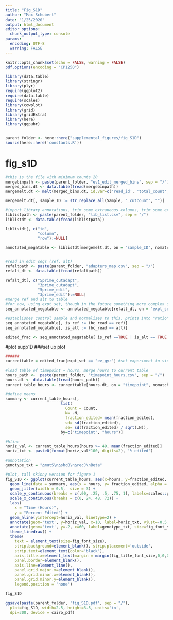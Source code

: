 ```yaml
---
title: "Fig_S1D"
author: "Max Schubert"
date: "1/25/2020"
output: html_document
editor_options: 
  chunk_output_type: console
params:
  encoding: UTF-8
  warning: FALSE
---
```


```r
knitr::opts_chunk$set(echo = FALSE, warning = FALSE)
pdf.options(encoding = "CP1250")

library(data.table)
library(stringr)
library(plyr)
require(ggplot2)
require(data.table)
require(scales)
library(cowplot)
library(grid)
library(gridExtra)
library(here)
library(ggpubr)


parent_folder <- here::here("supplemental_figures/fig_S1D")
source(here::here('constants.R'))
```

# fig_s1D
```r
#this is the file with minimum counts 20
mergebinpath <- paste(parent_folder, "ev1_edit_merged_bins", sep = "/")
merged_bins.dt <- data.table(fread(mergebinpath))
mergemelt.dt <- melt(merged_bins.dt, id.var=c('read_id', 'total_count', 'bc_read'), value.name='Count', variable.name='Sample')

mergemelt.dt[, sample_ID := str_replace_all(Sample, "_cutcount", "")]

#import library annotations, trim some extraneous columns, trim some extraneous rows
liblistpath <- paste(parent_folder, "lib_list.csv", sep = "/")
liblistdt <- data.table(fread(liblistpath))

liblistdt[, c("id",
              "column",
              "row"):=NULL]

annotated_megatable <- liblistdt[mergemelt.dt, on = "sample_ID", nomatch = 0]


#read in edit seqs (ref, alt)
refaltpath <- paste(parent_folder, "adapters_map.csv", sep = "/")
refalt_dt <- data.table(fread(refaltpath))

refalt_dt[, c("5prime_cutadapt",
              "3prime_cutadapt",
              "5prime_edit",
              "3prime_edit"):=NULL]
#merge ref and alt to table
#for now, using expt_set, though in the future something more complex should be used
seq_annotated_megatable <- annotated_megatable[refalt_dt, on = "expt_set", nomatch = 0]

```

```r
#establishes control sample and normalizes to this, prints into "ratio", kill singletons
seq_annotated_megatable[, is_ref := (bc_read == ref)]
seq_annotated_megatable[, is_alt := (bc_read == alt)]

edited_frac <- seq_annotated_megatable[ is_ref ==TRUE | is_alt == TRUE , fraction_edited := 1- (Count/sum(Count)) , by='Sample'][is_ref == TRUE]

```

#plot supp1D
###set up plot
```r
######
currenttable = edited_frac[expt_set == "ev_gyr"] #set experiment to view

#load table of timepoint ~ hours, merge hours to current table
hours_path <-  paste(parent_folder, "timepoint_hours.csv", sep = "/")
hours.dt <- data.table(fread(hours_path))
current_table_hours <- currenttable[hours.dt, on = "timepoint", nomatch = 0]

#define means
summary <- current_table_hours[,
                        list(
                          Count = Count,
                          N= .N,
                          fraction_edited= mean(fraction_edited),
                          sd= sd(fraction_edited),
                          se= sd(fraction_edited) / sqrt(.N)),
                        by=c("timepoint", "hours")]

#hline
horiz_val <- current_table_hours[hours >= 49, mean(fraction_edited)]
horiz_txt <- paste0(format(horiz_val*100, digits=2), '% edited')

#annotation
genotype_txt = "∆mutS\n∆sbcB\n∆recJ\nBeta"
```

```r
#plot, tall skinny version for figure 1
fig_S1D <- ggplot(current_table_hours, aes(x=hours, y=fraction_edited, color = "#F8766D")) + 
  geom_line(data = summary, aes(x = hours, y= fraction_edited, alpha = .3)) +
  geom_jitter(width = 0.5,  size = 3) +
  scale_y_continuous(breaks = c(.00, .25, .5, .75, 1), labels=scales::percent) +
  scale_x_continuous(breaks = c(0, 24, 48, 72)) +
  labs(
    x = "Time (Hours)",
    y = "Percent Edited") +
  geom_hline(yintercept=horiz_val, linetype=2) +
  annotate(geom='text', y=horiz_val, x=10, label=horiz_txt, vjust=-0.5, hjust=0, size=fig_font_size*0.3) +
  annotate(geom='text', y=.2, x=60, label=genotype_txt, size=fig_font_size*0.3) +
  theme_linedraw() +
  theme(
    text = element_text(size=fig_font_size),
    strip.background=element_blank(), strip.placement='outside',
    strip.text=element_text(color='black'), 
    axis.title.x=element_text(margin = margin(fig_title_font_size,0,0,0, "pt")), 
    panel.border=element_blank(),
    axis.line=element_line(),
    panel.grid.major.x=element_blank(),
    panel.grid.minor.x=element_blank(),
    panel.grid.minor.y=element_blank(),
    legend.position = 'none') 

fig_S1D
```  
```r
ggsave(paste(parent_folder, 'fig_S1D.pdf', sep = "/"),
  plot=fig_S1D, width=2.5, height=3.5, units='in',
  dpi=300, device = cairo_pdf)
```